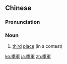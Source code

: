 {{also|季军}}
==Chinese==
{{zh-forms|s=季军}}

===Pronunciation===
{{zh-pron
|m=jìjūn
|c=gwai3 gwan1
|mn=kùi-kun
|cat=n
}}

===Noun===
{{zh-noun}}

# [[third]] [[place]] (in a contest)

[[ko:季軍]]
[[ja:季軍]]
[[zh:季軍]]